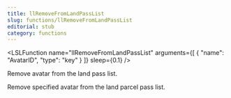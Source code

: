 ```yaml
---
title: llRemoveFromLandPassList
slug: functions/llRemoveFromLandPassList
editorial: stub
category: functions
---
```


<LSLFunction
	name="llRemoveFromLandPassList"
	arguments={[
	{
		"name": "AvatarID",
		"type": "key"
	}
]}
	sleep={0.1}
/>

Remove avatar from the land pass list.

Remove specified avatar from the land parcel pass list.
